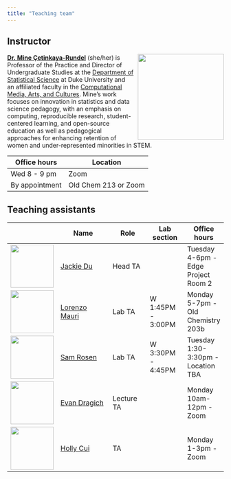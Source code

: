 ```yaml
---
title: "Teaching team"
---
```


## Instructor

![](images/team/mine.png){style="float:right;padding: 0 0 0 10px;" fig-alt="Headshot of Dr. Mine Çetinkaya-Rundel" width="200"}

[**Dr. Mine Çetinkaya-Rundel**](http://mine-cr.com/) (she/her) is Professor of the Practice and Director of Undergraduate Studies at the [Department of Statistical Science](https://stat.duke.edu/) at Duke University and an affiliated faculty in the [Computational Media, Arts, and Cultures](https://cmac.duke.edu/). Mine's work focuses on innovation in statistics and data science pedagogy, with an emphasis on computing, reproducible research, student-centered learning, and open-source education as well as pedagogical approaches for enhancing retention of women and under-represented minorities in STEM.

| Office hours   | Location             |
|----------------|----------------------|
| Wed 8 - 9 pm   | Zoom                 |
| By appointment | Old Chem 213 or Zoom |

## Teaching assistants

|                                           | Name                                                            | Role       | Lab section       | Office hours                        |
|-------------|--------------------|-------------|-------------|-------------|
| ![](images/team/jackie.png){width="100"}  | [Jackie Du](https://www.linkedin.com/in/jacquelyn-du)           | Head TA    |                   | Tuesday 4-6pm - Edge Project Room 2 |
| ![](images/team/lorenzo.png){width="100"} | [Lorenzo Mauri](https://scholars.duke.edu/person/lorenzo.mauri) | Lab TA     | W 1:45PM - 3:00PM | Monday 5-7pm - Old Chemistry 203b   |
| ![](images/team/sam.png){width="100"}     | [Sam Rosen](https://samgrosen.github.io/)                       | Lab TA     | W 3:30PM - 4:45PM | Tuesday 1:30-3:30pm - Location TBA  |
| ![](images/team/evan.png){width="100"}    | [Evan Dragich](https://www.linkedin.com/in/evandragich/)        | Lecture TA |                   | Monday 10am-12pm - Zoom             |
| ![](images/team/holly.png){width="100"}   | [Holly Cui](https://www.linkedin.com/in/holly-cui-4b4520236/)   | TA         |                   | Monday 1-3pm - Zoom                 |
